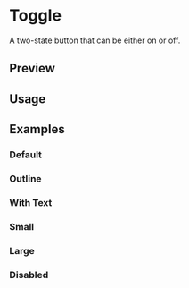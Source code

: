 

<Meta of={ToggleStories} />

<RadixPrimitiveDocsButton name='toggle' />

# Toggle

A two-state button that can be either on or off.

## Preview

<Canvas of={ToggleStories.Default} />

<Controls />

## Usage



<Source code={importCode} language='ts' dark />
<Source code={usageCode} language='tsx' dark />

## Examples

### Default

<Canvas of={ToggleStories.Default} />

### Outline

<Canvas of={ToggleStories.Outline} />

### With Text

<Canvas of={ToggleStories.WithText} />

### Small

<Canvas of={ToggleStories.Small} />

### Large

<Canvas of={ToggleStories.Large} />

### Disabled

<Canvas of={ToggleStories.Disabled} />
